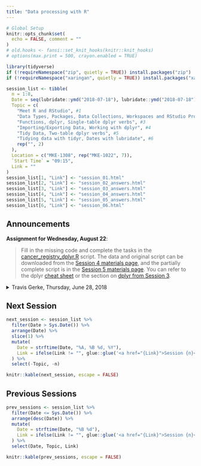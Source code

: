 ```yaml
---
title: "Data processing with R"
---
```


```r
# Global Setup
knitr::opts_chunk$set(
  echo = FALSE, comment = ""
)
# old.hooks <- fansi::set_knit_hooks(knitr::knit_hooks)
# options(max.print = 500, crayon.enabled = TRUE)

library(tidyverse)
if (!requireNamespace("zip", quietly = TRUE)) install.packages("zip")
if (!requireNamespace("xaringan", quietly = TRUE)) install.packages("xaringan")
```

```r
session_list <- tibble(
  n = 1:8,
  Date = seq(lubridate::ymd("2018-07-18"), lubridate::ymd("2018-07-18") + lubridate::weeks(7), by = "7 day"),
  Topic = c(
    "Meet R and RStudio", #1
    "Data Types, Packages, Data Collections, Workspaces and RStudio Projects", #2,
    "Functions, dplyr, Single-table dplyr verbs", #3
    "Importing/Exporting Data, Working with dplyr", #4
    "Tidy Data, Two-table dplyr verbs", #5
    "Tidying data with tidyr, Dates with lubridate", #6
    rep("", 2)
  ),
  Location = c("MKE-1308", rep("MKE-1022", 7)),
  `Start Time` = "09:15",
  Link = ""
)
session_list[1, "Link"] <- "session_01.html"
session_list[2, "Link"] <- "session_02_answers.html"
session_list[3, "Link"] <- "session_03_answers.html"
session_list[4, "Link"] <- "session_04_answers.html"
session_list[5, "Link"] <- "session_05_answers.html"
session_list[6, "Link"] <- "session_06.html"
```

<!-- Emoji: https://afeld.github.io/emoji-css/ -->

## Announcements

**Assignment for Wednesday, August 22**:

> Fill in the missing code and complete the tasks in the 
[cancer_registry_dplyr.R](materials/05/cancer_registry_dplyr_partial.R) script.
The data and original script can be downloaded from the [Session 4 materials page](session_04_materials.html), and the partially complete script is in the [Session 5 materials page](session_05_materials.html).
You can refer to the [dplyr]{.pkg} [cheat sheet](resources.html#cheat_sheets) or the section on [dplyr from Session 3](session_03_answers.html#dplyr_basics).

<details><summary>Travis Gerke, Thursday, June 28, 2018</summary>

> We are pleased to announce the launch of a training series, “Data Processing with R,” for any of you who may be interested.  Beginning on July 18, there will be 8 weekly sessions held on Wednesday mornings, 9:15-11:15. Four bi-weekly sessions will follow the initial series. The first session is in MKE-1308, and the remaining sessions are in MKE-1022.
>
> The goal of the training series is to develop core proficiencies in the R programming language for data processing tasks that are common to CDS core staff, honest brokers, and other team members who undertake similar data querying and provisioning activities. No prior experience is necessary! Garrick Aden-Buie, an expert R developer in my group, will be leading the sessions (and I may join as a student when my schedule permits, so that I can learn some new tricks too!).
>
> If you would like to attend, plan to bring a laptop, as the sessions will be interactive. We ask that you install R, Rstudio, and the devtools package prior to the first day ([instructions available here](system-requirements.html)). Garrick can describe/answer any questions about that process in the first session; the reason for completing the task in advance is to ensure that no security permissions on your machine block you from getting up and running.
</details>

## Next Session

```r
next_session <- session_list %>%
  filter(Date > Sys.Date()) %>%
  arrange(Date) %>%
  slice(1) %>%
  mutate(
    Date = strftime(Date, "%A, %B %d, %Y"),
    Link = ifelse(Link != "", glue::glue('<a href="{Link}">Session {n}</a>'), "")
  ) %>% 
  select(-Topic, -n)

knitr::kable(next_session, escape = FALSE)
```

## Previous Sessions

```r
prev_sessions <- session_list %>%
  filter(Date <= Sys.Date()) %>%
  arrange(desc(Date)) %>%
  mutate(
    Date = strftime(Date, "%B %d"),
    Link = ifelse(Link != "", glue::glue('<a href="{Link}">Session {n}</a>'), "")
  ) %>% 
  select(Date, Topic, Link)

knitr::kable(prev_sessions, escape = FALSE)
```
